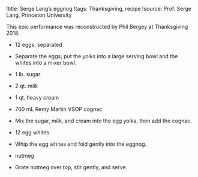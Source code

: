 !title: Serge Lang's eggnog
!tags: Thanksgiving, recipe
!source: Prof. Serge Lang, Princeton University

This epic performance was reconstructed by Phil Bergey at Thanksgiving 2018.

* 12 eggs, separated
- Separate the eggs; put the yolks into a large serving bowl and the whites into a mixer bowl.

* 1 lb. sugar
* 2 qt. milk
* 1 qt. heavy cream
* 700 mL Remy Martin VSOP cognac
- Mix the sugar, milk, and cream into the egg yolks, then add the cognac.

* 12 egg whites
- Whip the egg whites and fold gently into the eggnog.

* nutmeg
- Grate nutmeg over top, stir gently, and serve.
